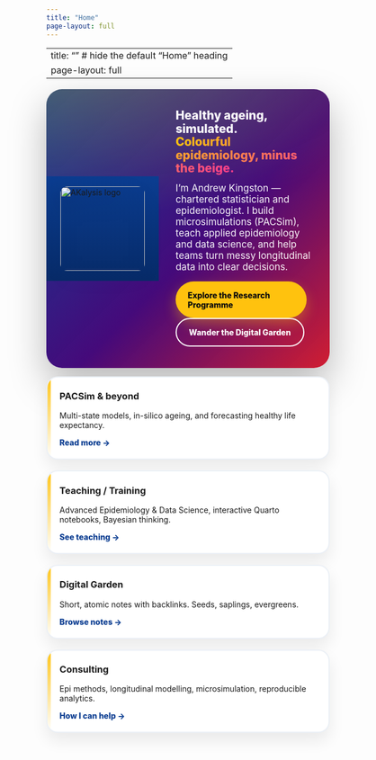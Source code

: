```yaml
---
title: "Home"
page-layout: full
---
```


---
title: ""          # hide the default "Home" heading
page-layout: full
---

```{=html}
<style>
/* ===== Scoped styles (ak2-) so we don't collide with your theme ===== */
:root {
  --ak2-blue: #0B3D91;
  --ak2-blue-deep:#072b68;
  --ak2-red:#CE1126;
  --ak2-gold:#FFC20E;
  --ak2-ink:#0B0C0C;
  --ak2-pink:#FF3D8C;
}

/* HERO */
.ak2-hero{
  margin-top:1.2rem;border-radius:28px;overflow:hidden;
  box-shadow:0 28px 66px rgba(0,0,0,.28);
  background:
    radial-gradient(1200px 540px at 6% -20%, rgba(255,194,14,.32), transparent 60%),
    linear-gradient(135deg, rgba(11,61,145,.98) 0%, rgba(61,0,117,.96) 55%, rgba(206,17,38,.95) 100%);
}
.ak2-hero__grid{display:grid;grid-template-columns:200px 1fr;align-items:center;min-height:270px}
.ak2-hero__brand{
  background:linear-gradient(180deg,var(--ak2-blue),var(--ak2-blue-deep));
  display:flex;align-items:center;justify-content:center;padding:18px
}
/* a bit larger but sane */
.ak2-hero__logo{width:150px;height:auto;display:block;border-radius:12px;
  filter:drop-shadow(0 12px 18px rgba(0,0,0,.28))}
.ak2-hero__body{color:#fff;padding:34px 30px 38px}
.ak2-hero__body h1{margin:.1rem 0 .85rem 0;line-height:1.12;font-weight:800}
.ak2-pop{background:linear-gradient(90deg,var(--ak2-gold),var(--ak2-pink));-webkit-background-clip:text;-webkit-text-fill-color:transparent}
.ak2-hero__body p{opacity:.96;font-size:1.06rem;max-width:70ch;margin:0 0 1rem}

/* Buttons */
.ak2-btn{display:inline-block;padding:.95rem 1.35rem;border-radius:999px;font-weight:800;text-decoration:none!important;
  transition:transform .15s ease, box-shadow .15s ease, filter .15s ease;margin-right:.7rem}
.ak2-btn--gold{background:var(--ak2-gold);color:var(--ak2-ink);box-shadow:0 10px 22px rgba(255,194,14,.35)}
.ak2-btn--ghost{border:2px solid #fff;color:#fff}
.ak2-btn:hover{transform:translateY(-2px);filter:brightness(1.03)}

/* SECTION HEADING (we hid the page title, so style this one if you add it later) */
.ak2-h2{position:relative;display:inline-block;margin-top:1.3rem}
.ak2-h2:after{content:"";position:absolute;left:0;bottom:-6px;width:160px;height:6px;
  background:linear-gradient(90deg,var(--ak2-gold),transparent);border-radius:4px}

/* CARDS */
.ak2-cards{display:grid;grid-template-columns:repeat(auto-fit,minmax(270px,1fr));gap:1.2rem;margin-top:.9rem}
.ak2-card{
  background:#fff;border-radius:20px;padding:1.25rem 1.35rem;position:relative;overflow:hidden;
  border:2px solid rgba(11,61,145,.08);box-shadow:0 14px 28px rgba(0,0,0,.08);
  transition:transform .16s ease, box-shadow .16s ease, border-color .16s ease, filter .16s ease;
}
/* gold rail + faint gradient border for pop */
.ak2-card:before{content:"";position:absolute;left:0;top:0;bottom:0;width:6px;
  background:linear-gradient(180deg,var(--ak2-gold),rgba(255,194,14,0));
  border-top-left-radius:20px;border-bottom-left-radius:20px;opacity:.95}
.ak2-card:hover{transform:translateY(-6px);border-color:var(--ak2-gold);
  box-shadow:0 22px 48px rgba(11,61,145,.2)}
.ak2-card h3{margin-top:.2rem}
.ak2-card a{font-weight:800;text-decoration:none;color:var(--ak2-blue)}
.ak2-card a:hover{text-decoration:underline;text-underline-offset:3px}

/* Responsive */
@media (max-width:860px){
  .ak2-hero__grid{grid-template-columns:150px 1fr}
  .ak2-hero__logo{width:120px}
}
@media (max-width:620px){
  .ak2-hero__grid{grid-template-columns:1fr}
  .ak2-hero__brand{justify-content:flex-start;padding:14px 16px}
  .ak2-hero__logo{width:100px}
  .ak2-hero__body{padding:18px 16px 22px}
}
</style>

<section class="ak2-hero">
  <div class="ak2-hero__grid">
    <div class="ak2-hero__brand">
      <img src="akalysis.png" alt="AKalysis logo" class="ak2-hero__logo">
    </div>
    <div class="ak2-hero__body">
      <h1>Healthy ageing, simulated.<br><span class="ak2-pop">Colourful epidemiology, minus the beige.</span></h1>
      <p>
        I’m Andrew Kingston — chartered statistician and epidemiologist. I build
        microsimulations (PACSim), teach applied epidemiology and data science, and
        help teams turn messy longitudinal data into clear decisions.
      </p>
      <a class="ak2-btn ak2-btn--gold" href="research-programme.qmd">Explore the Research Programme</a>
      <a class="ak2-btn ak2-btn--ghost" href="digital-garden/">Wander the Digital Garden</a>
    </div>
  </div>
</section>

<section class="ak2-cards">
  <article class="ak2-card">
    <h3>PACSim &amp; beyond</h3>
    <p>Multi-state models, in-silico ageing, and forecasting healthy life expectancy.</p>
    <a href="research-programme.qmd">Read more →</a>
  </article>

  <article class="ak2-card">
    <h3>Teaching / Training</h3>
    <p>Advanced Epidemiology &amp; Data Science, interactive Quarto notebooks, Bayesian thinking.</p>
    <a href="teaching-training.qmd">See teaching →</a>
  </article>

  <article class="ak2-card">
    <h3>Digital Garden</h3>
    <p>Short, atomic notes with backlinks. Seeds, saplings, evergreens.</p>
    <a href="digital-garden/">Browse notes →</a>
  </article>

  <article class="ak2-card">
    <h3>Consulting</h3>
    <p>Epi methods, longitudinal modelling, microsimulation, reproducible analytics.</p>
    <a href="consulting.qmd">How I can help →</a>
  </article>
</section>
```

